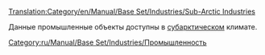 [[Translation:Category/en/Manual/Base Set/Industries/Sub-Arctic Industries]]

Данные промышленные объекты доступны в [[ru/Manual/Климат#subarkticheskii|субарктическом]] климате.
[[Category:ru/Manual/Base Set/Industries/Промышленность]]